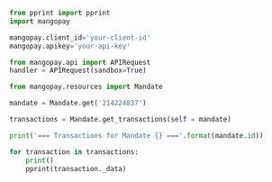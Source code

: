   
```python Python  
from pprint import pprint
import mangopay

mangopay.client_id='your-client-id'
mangopay.apikey='your-api-key'

from mangopay.api import APIRequest
handler = APIRequest(sandbox=True)

from mangopay.resources import Mandate

mandate = Mandate.get('214224837')

transactions = Mandate.get_transactions(self = mandate)

print('=== Transactions for Mandate {} ==='.format(mandate.id))

for transaction in transactions:
    print()
    pprint(transaction._data)  
```